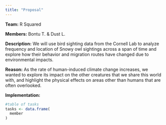 ```yaml
---
title: "Proposal"
---
```


**Team:** R Squared

**Members:** Bontu T. & Dust L.

**Description:** We will use bird sighting data from the Cornell Lab to analyze frequency and location of Snowy owl sightings across a span of time and explore how their behavior and migration routes have changed due to environmental impacts.

**Reason:** As the rate of human-induced climate change increases, we wanted to explore its impact on the other creatures that we share this world with, and highlight the physical effects on areas other than humans that are often overlooked. 

**Implementation:**

```r
#table of tasks
tasks <- data.frame(
  member
)
```



